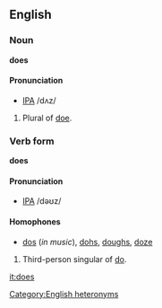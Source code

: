 ==English==
===Noun===
'''does'''

====Pronunciation====
*[[w:IPA|IPA]] /dʌz/

#Plural of [[doe]].

===Verb form===
'''does'''

====Pronunciation====
*[[w:IPA|IPA]] /dəʊz/

====Homophones====
*[[do]]s (''in music''), [[doh]]s, [[dough]]s, [[doze]]

#Third-person singular of [[do]].

[[it:does]]

[[Category:English heteronyms]]